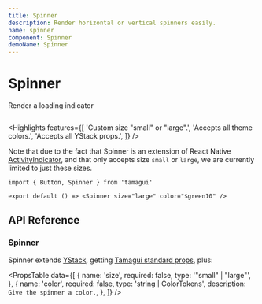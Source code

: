```yaml
---
title: Spinner
description: Render horizontal or vertical spinners easily.
name: spinner
component: Spinner
demoName: Spinner
---
```


# Spinner

<Description>Render a loading indicator</Description>

<InstallBanner name="@tamagui/spinner" />

<HeroContainer>
  <SpinnerDemo />
</HeroContainer>

```tsx hero template=Spinner

```

<Highlights
  features={[
    'Custom size "small" or "large".',
    'Accepts all theme colors.',
    'Accepts all YStack props.',
  ]}
/>

Note that due to the fact that Spinner is an extension of React Native [ActivityIndicator](https://reactnative.dev/docs/activityindicator), and that only accepts size `small` or `large`, we are currently limited to just these sizes.

```tsx
import { Button, Spinner } from 'tamagui'

export default () => <Spinner size="large" color="$green10" />
```

## API Reference

### Spinner

Spinner extends [YStack](/docs/components/stacks), getting [Tamagui standard props](/docs/intro/props), plus:

<PropsTable
  data={[
    {
      name: 'size',
      required: false,
      type: '"small" | "large"',
    },
    {
      name: 'color',
      required: false,
      type: 'string | ColorTokens',
      description: `Give the spinner a color.`,
    },
  ]}
/>
